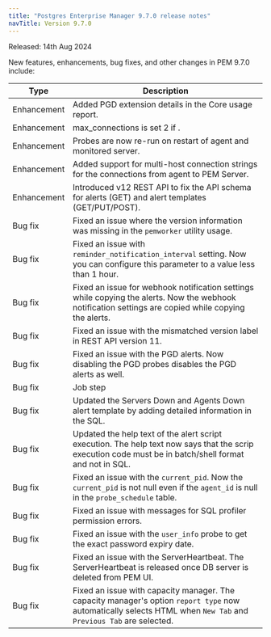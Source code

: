 ```yaml
---
title: "Postgres Enterprise Manager 9.7.0 release notes"
navTitle: Version 9.7.0
---
```


Released: 14th Aug 2024

New features, enhancements, bug fixes, and other changes in PEM 9.7.0 include:

| Type         | Description                                                                                                                                                                                                                                  |
|--------------|----------------------------------------------------------------------------------------------------------------------------------------------------------------------------------------------------------------------------------------------|
| Enhancement  | Added PGD extension details in the Core usage report.                                                                                                                                                                                |
| Enhancement  | max_connections is set 2 if . |
| Enhancement  | Probes are now re-run on restart of agent and monitored server.                                                                |
| Enhancement  | Added support for multi-host connection strings for the connections from agent to PEM Server.                                                      |
| Enhancement  | Introduced v12 REST API to fix the API schema for alerts (GET) and alert templates (GET/PUT/POST). |
| Bug&nbsp;fix | Fixed an issue where the version information was missing in the `pemworker` utility usage.                                        |
| Bug&nbsp;fix | Fixed an issue with `reminder_notification_interval` setting. Now you can configure this parameter to a value less than 1 hour.                                                                                                                                             |
| Bug&nbsp;fix | Fixed an issue for webhook notification settings while copying the alerts. Now the webhook notification settings are copied while copying the alerts.                                                                                                                        |
| Bug&nbsp;fix | Fixed an issue with the mismatched version label in REST API version 11.                                                                                                                                                                    |
| Bug&nbsp;fix | Fixed an issue with the PGD alerts. Now disabling the PGD probes disables the PGD alerts as well.                                   |
| Bug&nbsp;fix | Job step |
| Bug&nbsp;fix | Updated the Servers Down and Agents Down alert template by adding detailed information in the SQL. |
| Bug&nbsp;fix | Updated the help text of the alert script execution. The help text now says that the scrip execution code must be in batch/shell format and not in SQL. |
| Bug&nbsp;fix | Fixed an issue with the `current_pid`. Now the `current_pid` is not null even if the `agent_id` is null in the `probe_schedule` table. |
| Bug&nbsp;fix | Fixed an issue with messages for SQL profiler permission errors. |
| Bug&nbsp;fix | Fixed an issue with the `user_info` probe to get the exact password expiry date. |
| Bug&nbsp;fix | Fixed an issue with the ServerHeartbeat. The ServerHeartbeat is released once DB server is deleted from PEM UI. | 
| Bug&nbsp;fix | Fixed an issue with capacity manager. The capacity manager's option `report type` now automatically selects HTML when `New Tab` and `Previous Tab` are selected. | 
